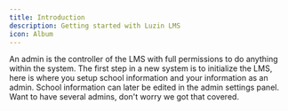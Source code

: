 ```yaml
---
title: Introduction
description: Getting started with Luzin LMS
icon: Album
---
```


An admin is the controller of the LMS with full permissions to do anything within the system. The first step
in a new system is to initialize the LMS, here is where you setup school information and your
information as an admin. School information can later be edited in the admin settings panel. Want to have
several admins, don't worry we got that covered.
